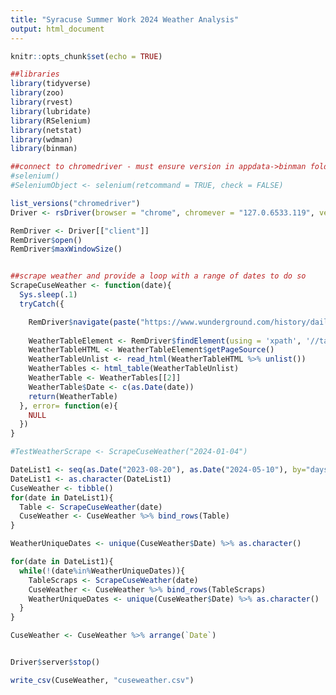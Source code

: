 ```yaml
---
title: "Syracuse Summer Work 2024 Weather Analysis"
output: html_document
---
```


```r
knitr::opts_chunk$set(echo = TRUE)
```

```r
##libraries
library(tidyverse)
library(zoo)
library(rvest)
library(lubridate)
library(RSelenium)
library(netstat)
library(wdman)
library(binman)
```


```r
##connect to chromedriver - must ensure version in appdata->binman folder is up to date
#selenium()
#SeleniumObject <- selenium(retcommand = TRUE, check = FALSE)

list_versions("chromedriver")
Driver <- rsDriver(browser = "chrome", chromever = "127.0.6533.119", verbose = FALSE, port = free_port())

RemDriver <- Driver[["client"]]
RemDriver$open()
RemDriver$maxWindowSize()


##scrape weather and provide a loop with a range of dates to do so
ScrapeCuseWeather <- function(date){
  Sys.sleep(.1)
  tryCatch({

    RemDriver$navigate(paste("https://www.wunderground.com/history/daily/syr/date/",date,sep=""))
    
    WeatherTableElement <- RemDriver$findElement(using = 'xpath', '//table[@class="mat-table cdk-table mat-sort ng-star-inserted"]')
    WeatherTableHTML <- WeatherTableElement$getPageSource()
    WeatherTableUnlist <- read_html(WeatherTableHTML %>% unlist())
    WeatherTables <- html_table(WeatherTableUnlist)
    WeatherTable <- WeatherTables[[2]]
    WeatherTable$Date <- c(as.Date(date))
    return(WeatherTable)
  }, error= function(e){
    NULL
  })
}

#TestWeatherScrape <- ScrapeCuseWeather("2024-01-04")

DateList1 <- seq(as.Date("2023-08-20"), as.Date("2024-05-10"), by="days")
DateList1 <- as.character(DateList1)
CuseWeather <- tibble()
for(date in DateList1){
  Table <- ScrapeCuseWeather(date)
  CuseWeather <- CuseWeather %>% bind_rows(Table)
} 

WeatherUniqueDates <- unique(CuseWeather$Date) %>% as.character()

for(date in DateList1){
  while(!(date%in%WeatherUniqueDates)){
    TableScraps <- ScrapeCuseWeather(date)
    CuseWeather <- CuseWeather %>% bind_rows(TableScraps)
    WeatherUniqueDates <- unique(CuseWeather$Date) %>% as.character()
  }
}

CuseWeather <- CuseWeather %>% arrange(`Date`)


Driver$server$stop()

write_csv(CuseWeather, "cuseweather.csv")
```

